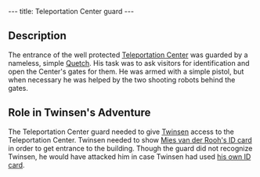 ---
title: Teleportation Center guard
---

{{twinsunica import}}{{Infobox Enemy
 |image=
 |race=Quetch
 |gender=Male
 |size=average
 |lba1=yes
 |lba2=
 |alignment=funfrock
 |occupation=
 |requires=
 |melee=
 |ranged=
 |magic=
 |explosive=
 |range=
 |speed=
 |damage=
 |rate=
 |reaction=
 |recovery=
}}
{{Quote
 |quote=Let me see some identification please!
 |character=Teleportation Center guard}}

== Description ==
The entrance of the well protected [[Teleportation Center]] was guarded by a nameless, simple [[Quetch]]. His task was to ask visitors for identification and open the Center's gates for them. He was armed with a simple pistol, but when necessary he was helped by the two shooting robots behind the gates.

== Role in Twinsen's Adventure ==
The Teleportation Center guard needed to give [[Twinsen]] access to the Teleportation Center. Twinsen needed to show [[Mies van der Rooh's ID card]] in order to get entrance to the building. Though the guard did not recognize Twinsen, he would have attacked him in case Twinsen had used [[Twinsen's ID Card|his own ID card]].

<!-- remove these category links when they're all automated by categorizers...
[[Category: Brundle Island inhabitants]] -->